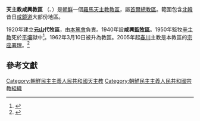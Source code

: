 {{Infobox Roman Catholic diocese
|Roman Catholic Diocese of = 天主教咸興教区
|Latin name of diocese = Dioecesis Hameungensis
|image = Diocese of Hamhung.svg
|caption = 教區範圍
|location = {{DPRK-PRK}}
|territory = [[咸鏡道|咸鏡道]]大部
|population = 
|rite = 拉丁禮
|主保 = 
|province = [[天主教首爾總教區|首爾]]
|established = 1962年
|cathedral = 
|副主教座堂 =
|leadership = 主教
|website = 
|教宗 = 
|apostolic_admin =  [[金雲會|金雲會]]
|ordinary = [[教座出缺|教座出缺]]
|title1 = 榮休宗座署理
|title1_name = [[張益|張益]]
}}
'''天主教咸興教區''' （{{lang-la|Dioecesis Hameungensis}}、{{lang-ko|천주교 함흥교구}}）是[[朝鮮|朝鮮]]一個[[羅馬天主教|羅馬天主教]][[教區|教區]]，屬[[天主教首爾總教區|首爾總教區]]。範圍包含[[北韓|北韓]]昔日[[咸鏡道|咸鏡道]]大部份地區。

1920年建立'''[[元山|元山]]代牧區'''，由[[本篤會|本篤會]]負責。1940年設'''咸興[[監牧|監牧區]]'''。1950年監牧[[波尼法爵‧蘇爾|辛主教]]死於[[平壤|平壤]]獄中<ref>{{Cite web |url=http://www.inkamana.org/ohio/bishops.htm#Sauer |title=Inkamana Abbey |access-date=2009-08-23 |archive-date=2004-02-20 |archive-url=https://web.archive.org/web/20040220160414/http://www.inkamana.org/ohio/bishops.htm#Sauer |dead-url=no }}</ref>。1962年3月10日被升為教區。2005年起[[天主教春川教區|春川]]主教是本教區的[[宗座署理|宗座署理]]。<ref>{{cite journal|journal=公教報
|date=2006年2月5日
|issue=3233
|title=教廷委北韓宗座署理　結束本篤會管轄咸興|url=
}}</ref>

== 參考文獻 ==
<div class="references-small">
<references />
</div>

{{朝鮮半島天主教}}
{{基督教頁腳}}
{{天主教}}
{{天主教會史}}

[[Category:朝鮮民主主義人民共和國天主教|Category:朝鮮民主主義人民共和國天主教]]
[[Category:朝鮮民主主義人民共和國宗教組織|Category:朝鮮民主主義人民共和國宗教組織]]